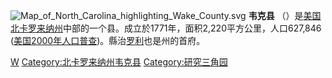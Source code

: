 [[File:Map_of_North_Carolina_highlighting_Wake_County.svg|right]]
'''韦克县''' （{{lang-en|Wake County}}）是[[美国|美国]][[北卡罗来纳州|北卡罗来纳州]]中部的一个县。成立於1771年，面积2,220平方公里，人口627,846 ([[美国2000年人口普查|美国2000年人口普查]])。縣治[[罗利_(北卡罗来纳州)|罗利]]也是州的首府。

{{North Carolina}}
{{Authority Control}}
[[Category:北卡罗莱纳州行政区划|W]]
[[Category:北卡罗来纳州韦克县|Category:北卡罗来纳州韦克县]]
[[Category:研究三角园|Category:研究三角园]]